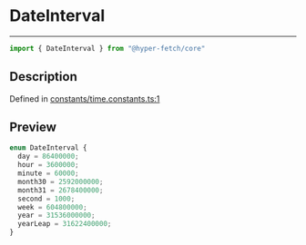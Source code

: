 

# DateInterval

<div class="api-docs__separator" data-reactroot="">

---

</div><div class="api-docs__import" data-reactroot="">

```ts
import { DateInterval } from "@hyper-fetch/core"
```

</div><div class="api-docs__section">

## Description

</div><div class="api-docs__description"><span class="api-docs__do-not-parse">



</span></div><p class="api-docs__definition">

Defined in [constants/time.constants.ts:1](https://github.com/BetterTyped/hyper-fetch/blob/aff5c35a/packages/core/src/constants/time.constants.ts#L1)

</p><div class="api-docs__section">

## Preview

</div><div class="api-docs__preview enum">

```ts
enum DateInterval {
  day = 86400000; 
  hour = 3600000; 
  minute = 60000; 
  month30 = 2592000000; 
  month31 = 2678400000; 
  second = 1000; 
  week = 604800000; 
  year = 31536000000; 
  yearLeap = 31622400000; 
}
```

</div>